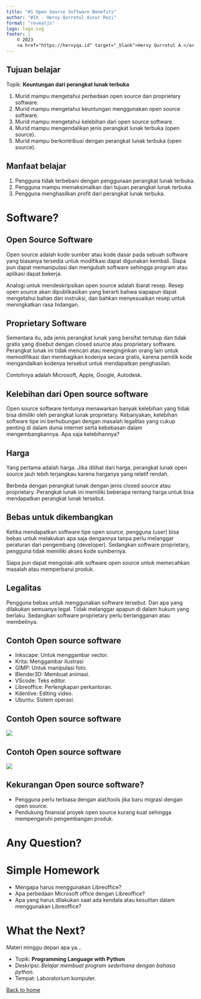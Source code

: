 ```yaml
---
title: "#1 Open Source Software Benefits"
author: "#IX - Hervy Qurrotul Ainur Rozi"
format: "revealjs"
logo: logo.svg
footer: |
    © 2023
    <a href="https://hervyqa.id" target="_blank">Hervy Qurrotul A.</a>
---
```


## Tujuan belajar {.smaller}

Topik: **Keuntungan dari perangkat lunak terbuka**

1. Murid mampu mengetahui perbedaan open source dan proprietary software.
1. Murid mampu mengetahui keuntungan menggunakan open source software.
1. Murid mampu mengetahui kelebihan dari open source software.
1. Murid mampu mengendalikan jenis perangkat lunak terbuka (open source).
1. Murid mampu berkontribusi dengan perangkat lunak terbuka (open source).

## Manfaat belajar {.smaller}

1. Pengguna tidak terbebani dengan penggunaan perangkat lunak terbuka.
1. Pengguna mampu memaksimalkan dari tujuan perangkat lunak terbuka.
1. Pengguna menghasilkan profit dari perangkat lunak terbuka.

# Software?

## Open Source Software {.smaller}

Open source adalah kode sumber atau kode dasar pada sebuah software yang biasanya tersedia untuk modifikasi dapat digunakan kembali.
Siapa pun dapat memanipulasi dan mengubah software sehingga program atau aplikasi dapat bekerja.

Analogi untuk mendeskripsikan open source adalah ibarat resep.
Resep open source akan dipublikasikan yang berarti bahwa siapapun dapat mengetahui bahan dan instruksi, dan bahkan menyesuaikan resep untuk meningkatkan rasa hidangan.

## Proprietary Software {.smaller}

Sementara itu, ada jenis perangkat lunak yang bersifat tertutup dan tidak gratis yang disebut dengan closed source atau proprietary software. Perangkat lunak ini tidak mencari atau menginginkan orang lain untuk memodifikasi dan membagikan kodenya secara gratis, karena pemilik kode mengandalkan kodenya tersebut untuk mendapatkan penghasilan.

Contohnya adalah Microsoft, Apple, Google, Autodesk.

## Kelebihan dari Open source software {.smaller}

Open source software tentunya menawarkan banyak kelebihan yang tidak bisa dimiliki oleh perangkat lunak proprietary. Kebanyakan, kelebihan software tipe ini berhubungan dengan masalah legalitas yang cukup penting di dalam dunia internet serta kebebasan dalam mengembangkannya. Apa saja kelebihannya?

## Harga

Yang pertama adalah harga. Jika dilihat dari harga, perangkat lunak open source jauh lebih terjangkau karena harganya yang relatif rendah.

Berbeda dengan perangkat lunak dengan jenis closed source atau proprietary. Perangkat lunak ini memiliki beberapa rentang harga untuk bisa mendapatkan perangkat lunak tersebut.

## Bebas untuk dikembangkan

Ketika mendapatkan software tipe open source, pengguna (user) bisa bebas untuk melakukan apa saja dengannya tanpa perlu melanggar peraturan dari pengembang (developer). Sedangkan software proprietary, pengguna tidak memiliki akses kode sumbernya.

Siapa pun dapat mengotak-atik software open source untuk memecahkan masalah atau memperbarui produk.

## Legalitas

Pengguna bebas untuk menggunakan software tersebut. Dan apa yang dilakukan semuanya legal. Tidak melanggar apapun di dalam hukum yang berlaku. Sedangkan software proprietary perlu berlangganan atau membelinya.

## Contoh Open source software {.smaller}

* Inkscape: Untuk menggambar vector.
* Krita: Menggambar ilustrasi
* GIMP: Untuk manipulasi foto.
* Blender3D: Membuat animasi.
* VScode: Teks editor.
* Libreoffice: Perlengkapan perkantoran.
* Kdenlive: Editing video.
* Ubuntu: Sistem operasi.

## Contoh Open source software

![](img/libreoffice.webp)

## Contoh Open source software

![](img/illustration.webp)

## Kekurangan Open source software? {.smaller}

* Pengguna perlu terbiasa dengan alat/tools jika baru migrasi dengan open source.
* Pendukung finansial proyek open source kurang kuat sehingga mempengaruhi pengembangan produk.

# Any Question? {background-color="rgb(10, 132, 81)"}

# Simple Homework {.smaller}

* Mengapa harus menggunakan Libreoffice?
* Apa perbedaan Microsoft office dengan Libreoffice?
* Apa yang harus dilakukan saat ada kendala atau kesulitan dalam menggunakan Libreoffice?

# What the Next?

Materi minggu depan apa ya...

* Topik: **Programming Language with Python**
* Deskripsi: _Belajar membuat program sederhana dengan bahasa python._
* Tempat: Laboratorium komputer.

[Back to home](/)